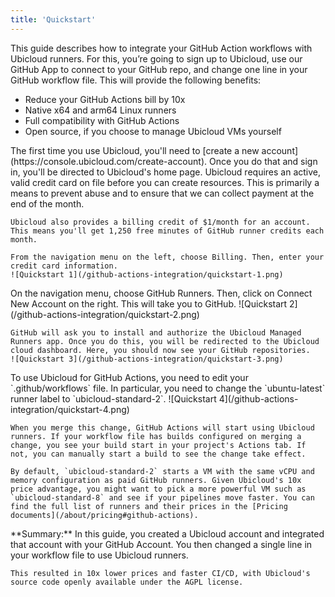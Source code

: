 ```yaml
---
title: 'Quickstart'
---
```


This guide describes how to integrate your GitHub Action workflows with Ubicloud runners. For this, you’re going to sign up to Ubicloud, use our GitHub App to connect to your GitHub repo, and change one line in your GitHub workflow file. This will provide the following benefits:

- Reduce your GitHub Actions bill by 10x
- Native x64 and arm64 Linux runners
- Full compatibility with GitHub Actions
- Open source, if you choose to manage Ubicloud VMs yourself

<Steps stepSize="h1">
  <Step title="Sign up and sign in">
    The first time you use Ubicloud, you'll need to [create a new account](https://console.ubicloud.com/create-account). Once you do that and sign in, you'll be directed to Ubicloud's home page.
  </Step>
  <Step title="Enter billing details">
    Ubicloud requires an active, valid credit card on file before you can create resources. This is primarily a means to prevent abuse and to ensure that we can collect payment at the end of the month.

    Ubicloud also provides a billing credit of $1/month for an account. This means you'll get 1,250 free minutes of GitHub runner credits each month.

    From the navigation menu on the left, choose Billing. Then, enter your credit card information.
    ![Quickstart 1](/github-actions-integration/quickstart-1.png)
  </Step>
  <Step title="Integrate with GitHub">
    On the navigation menu, choose GitHub Runners. Then, click on Connect New Account on the right. This will take you to GitHub.
    ![Quickstart 2](/github-actions-integration/quickstart-2.png)

    GitHub will ask you to install and authorize the Ubicloud Managed Runners app. Once you do this, you will be redirected to the Ubicloud cloud dashboard. Here, you should now see your GitHub repositories.
    ![Quickstart 3](/github-actions-integration/quickstart-3.png)
  </Step>
  <Step title="Change your `workflow.yml` file">
    To use Ubicloud for GitHub Actions, you need to edit your `.github/workflows` file. In particular, you need to change the `ubuntu-latest` runner label to `ubicloud-standard-2`.
    ![Quickstart 4](/github-actions-integration/quickstart-4.png)

    When you merge this change, GitHub Actions will start using Ubicloud runners. If your workflow file has builds configured on merging a change, you see your build start in your project's Actions tab. If not, you can manually start a build to see the change take effect.

    By default, `ubicloud-standard-2` starts a VM with the same vCPU and memory configuration as paid GitHub runners. Given Ubicloud's 10x price advantage, you might want to pick a more powerful VM such as `ubicloud-standard-8` and see if your pipelines move faster. You can find the full list of runners and their prices in the [Pricing documents](/about/pricing#github-actions).
  </Step>
</Steps>

<Info>
    **Summary:** In this guide, you created a Ubicloud account and integrated that account with your GitHub Account. You then changed a single line in your workflow file to use Ubicloud runners.

    This resulted in 10x lower prices and faster CI/CD, with Ubicloud's source code openly available under the AGPL license.
</Info>
